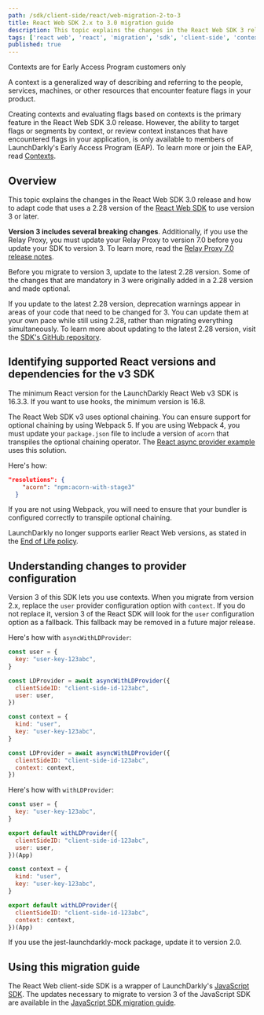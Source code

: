 ```yaml
---
path: /sdk/client-side/react/web-migration-2-to-3
title: React Web SDK 2.x to 3.0 migration guide
description: This topic explains the changes in the React Web SDK 3 release and how to migrate to that version.
tags: ['react web', 'react', 'migration', 'sdk', 'client-side', 'context']
published: true
---
```


<Callout intent="info">
<CalloutTitle>Contexts are for Early Access Program customers only</CalloutTitle>
<CalloutDescription>

A context is a generalized way of describing and referring to the people, services, machines, or other resources that encounter feature flags in your product.

Creating contexts and evaluating flags based on contexts is the primary feature in the React Web SDK 3.0 release. However, the ability to target flags or segments by context, or review context instances that have encountered flags in your application, is only available to members of LaunchDarkly's Early Access Program (EAP). To learn more or join the EAP, read [Contexts](/home/contexts).

</CalloutDescription>
</Callout>

## Overview

This topic explains the changes in the React Web SDK 3.0 release and how to adapt code that uses a 2.28 version of the [React Web SDK](/sdk/client-side/react/react-web) to use version 3 or later.

**Version 3 includes several breaking changes**. Additionally, if you use the Relay Proxy, you must update your Relay Proxy to version 7.0 before you update your SDK to version 3. To learn more, read the [Relay Proxy 7.0 release notes](https://github.com/launchdarkly/ld-relay/releases/tag/v7.0.0).

Before you migrate to version 3, update to the latest 2.28 version. Some of the changes that are mandatory in 3 were originally added in a 2.28 version and made optional.

If you update to the latest 2.28 version, deprecation warnings appear in areas of your code that need to be changed for 3. You can update them at your own pace while still using 2.28, rather than migrating everything simultaneously. To learn more about updating to the latest 2.28 version, visit the [SDK's GitHub repository](https://github.com/launchdarkly/react-client-sdk).

## Identifying supported React versions and dependencies for the v3 SDK

The minimum React version for the LaunchDarkly React Web v3 SDK is 16.3.3. If you want to use hooks, the minimum version is 16.8.

The React Web SDK v3 uses optional chaining. You can ensure support for optional chaining by using Webpack 5. If you are using Webpack 4, you must update your `package.json` file to include a version of `acorn` that transpiles the optional chaining operator. The [React async provider example](https://github.com/launchdarkly/react-client-sdk/tree/main/examples/async-provider) uses this solution.

Here's how:

<CodeSample>
<CSTab label="package.json">

```json
"resolutions": {
    "acorn": "npm:acorn-with-stage3"
  }
```
</CSTab>
</CodeSample>

If you are not using Webpack, you will need to ensure that your bundler is configured correctly to transpile optional chaining.

LaunchDarkly no longer supports earlier React Web versions, as stated in the [End of Life policy](https://launchdarkly.com/policies/end-of-life-policy/).

## Understanding changes to provider configuration

Version 3 of this SDK lets you use contexts. When you migrate from version 2.x, replace the `user` provider configuration option with `context`. If you do not replace it, version 3 of the React SDK will look for the `user` configuration option as a fallback. This fallback may be removed in a future major release.

Here's how with `asyncWithLDProvider`:

<CodeSample>
<CSTab label='2.x syntax, user with key'>

```js
const user = {
  key: "user-key-123abc",
}

const LDProvider = await asyncWithLDProvider({
  clientSideID: "client-side-id-123abc",
  user: user,
})
```

</CSTab>
<CSTab label='3.0 syntax, context with key'>

```js
const context = {
  kind: "user",
  key: "user-key-123abc",
}

const LDProvider = await asyncWithLDProvider({
  clientSideID: "client-side-id-123abc",
  context: context,
})
```

</CSTab>
</CodeSample>

Here's how with `withLDProvider`:

<CodeSample>
<CSTab label='2.x syntax, user with key'>

```js
const user = {
  key: "user-key-123abc",
}

export default withLDProvider({
  clientSideID: "client-side-id-123abc",
  user: user,
})(App)
```

</CSTab>
<CSTab label='3.0 syntax, context with key'>

```js
const context = {
  kind: "user",
  key: "user-key-123abc",
}

export default withLDProvider({
  clientSideID: "client-side-id-123abc",
  context: context,
})(App)
```

</CSTab>
</CodeSample>

If you use the jest-launchdarkly-mock package, update it to version 2.0.

## Using this migration guide

The React Web client-side SDK is a wrapper of LaunchDarkly's [JavaScript SDK](/sdk/client-side/javascript). The updates necessary to migrate to version 3 of the JavaScript SDK are available in the [JavaScript SDK migration guide](/sdk/client-side/javascript/migration-2-to-3).
